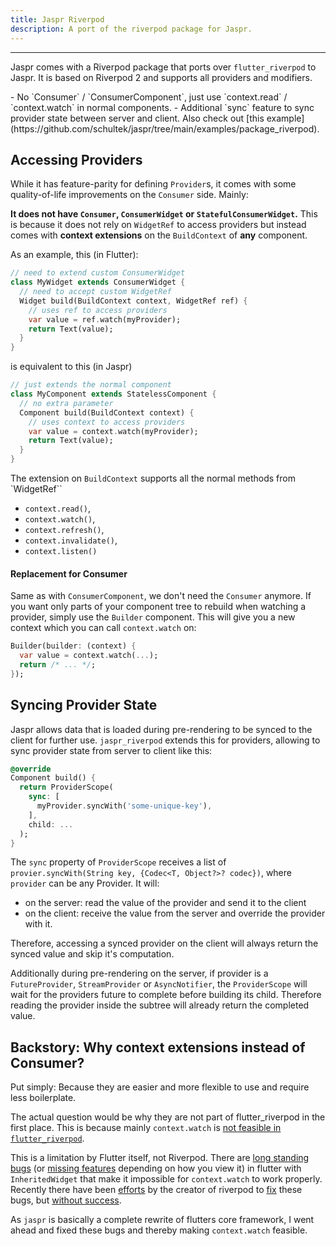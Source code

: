 ```yaml
---
title: Jaspr Riverpod
description: A port of the riverpod package for Jaspr.
---
```


---

Jaspr comes with a Riverpod package that ports over `flutter_riverpod` to Jaspr. It is based
on Riverpod 2 and supports all providers and modifiers.

<Accordion title="TLDR: Differences to flutter_riverpod">
  - No `Consumer` / `ConsumerComponent`, just use `context.read` / `context.watch` in normal components.
  - Additional `sync` feature to sync provider state between server and client.

  <Info>
    Also check out [this example](https://github.com/schultek/jaspr/tree/main/examples/package_riverpod).
  </Info>
</Accordion>

## Accessing Providers

While it has feature-parity for defining `Provider`s, it comes with some quality-of-life improvements
on the `Consumer` side. Mainly: 

**It does not have `Consumer`, `ConsumerWidget` or `StatefulConsumerWidget`.** This is because it 
does not rely on `WidgetRef` to access providers but instead comes with **context extensions** on the
`BuildContext` of **any** component.

As an example, this (in Flutter):

```dart title="Flutter"
// need to extend custom ConsumerWidget
class MyWidget extends ConsumerWidget {
  // need to accept custom WidgetRef
  Widget build(BuildContext context, WidgetRef ref) {
    // uses ref to access providers
    var value = ref.watch(myProvider);
    return Text(value);
  }
}
```

is equivalent to this (in Jaspr)

```dart title="Jaspr"
// just extends the normal component
class MyComponent extends StatelessComponent {
  // no extra parameter
  Component build(BuildContext context) {
    // uses context to access providers
    var value = context.watch(myProvider);
    return Text(value);
  }
}
```

The extension on `BuildContext` supports all the normal methods from `WidgetRef``

- `context.read()`,
- `context.watch()`,
- `context.refresh()`,
- `context.invalidate()`,
- `context.listen()`

#### Replacement for Consumer

Same as with `ConsumerComponent`, we don't need the `Consumer` anymore. If you want only parts of your
component tree to rebuild when watching a provider, simply use the `Builder` component. This will
give you a new context which you can call `context.watch` on:

```dart
Builder(builder: (context) {
  var value = context.watch(...);
  return /* ... */;
});
```

## Syncing Provider State

Jaspr allows data that is loaded during pre-rendering to be synced to the client for further use. `jaspr_riverpod` extends this for providers, allowing to sync provider state from server to client like this:

```dart
@override
Component build() {
  return ProviderScope(
    sync: [
      myProvider.syncWith('some-unique-key'),
    ],
    child: ...
  );
}
```

The `sync` property of `ProviderScope` receives a list of `provier.syncWith(String key, {Codec<T, Object?>? codec})`, where `provider` can be any Provider. It will:

- on the server: read the value of the provider and send it to the client
- on the client: receive the value from the server and override the provider with it.

Therefore, accessing a synced provider on the client will always return the synced value and skip it's computation.

Additionally during pre-rendering on the server, if provider is a `FutureProvider`, `StreamProvider` or `AsyncNotifier`, the `ProviderScope` will wait for the providers future to complete before building its child. Therefore reading the provider inside the subtree will already return the completed value.

## Backstory: Why context extensions instead of Consumer?

Put simply: Because they are easier and more flexible to use and require less boilerplate.

The actual question would be why they are not part of flutter_riverpod in the first place.
This is because mainly `context.watch` is [not feasible in `flutter_riverpod`](https://github.com/rrousselGit/riverpod/issues/134).

This is a limitation by Flutter itself, not Riverpod. There are [long standing bugs](https://github.com/flutter/flutter/issues/62861) 
(or [missing features](https://github.com/flutter/flutter/issues/12992) depending on how you view it) 
in flutter with `InheritedWidget` that make it impossible for `context.watch` to work properly. 
Recently there have been [efforts](https://github.com/flutter/flutter/issues/106549) by the creator 
of riverpod to [fix](https://github.com/flutter/flutter/issues/106546) these bugs, 
but [without success](https://github.com/flutter/flutter/pull/107112).

As `jaspr` is basically a complete rewrite of flutters core framework, I went ahead and fixed
these bugs and thereby making `context.watch` feasible.

